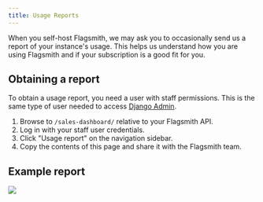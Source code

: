 ```yaml
---
title: Usage Reports
---
```


When you self-host Flagsmith, we may ask you to occasionally send us a report of your instance's usage.
This helps us understand how you are using Flagsmith and if your subscription is a good fit for you.

## Obtaining a report

To obtain a usage report, you need a user with staff permissions. This is the same type of user needed to access
[Django Admin](django-admin.md).

1. Browse to `/sales-dashboard/` relative to your Flagsmith API.
2. Log in with your staff user credentials.
3. Click "Usage report" on the navigation sidebar.
4. Copy the contents of this page and share it with the Flagsmith team.

## Example report

![](usage-report-example.png)
